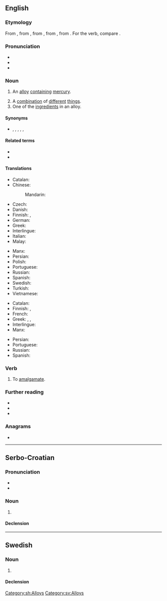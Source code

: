 {{also|Amalgam|amalgám}}
==English==
{{wikipedia}}

===Etymology===
From {{bor|en|ML.|amalgama|t=mercury alloy}}, from {{der|en|ar|ملغم|اَلْمَلْغَم|t=emollient poultice or unguent for sores}}, from {{der|en|grc|μάλαγμα|t=emollient; malleable material}}, from {{m|grc|μαλάσσω|t=to soften}}, from {{m|grc|μαλακός|t=soft}}. For the verb, compare {{cog|fr|amalgamer}}.

===Pronunciation===
* {{IPA|/əˈmæl.ɡəm/|lang=en}}
* {{hyphenation|a|mal|gam|lang=en}}
* {{audio|en-us-amalgam.ogg|Audio (US)|lang=en}}

===Noun===
{{en-noun|~}}

# {{lb|en|metallurgy}} An [[alloy]] [[contain]]ing [[mercury]].
# A [[combination]] of [[different]] [[thing]]s.
# One of the [[ingredient]]s in an alloy.

====Synonyms====
* {{l|en|alloy}}, {{l|en|blend}}, {{l|en|combo}}, {{l|en|compound}}, {{l|en|conglomerate}}, {{l|en|mixture}}

====Related terms====
* {{l|en|amalgamate}}
* {{l|en|amalgamation}}

====Translations====
{{trans-top|alloy}}
* Catalan: {{t+|ca|amalgama|f}}
* Chinese:
*: Mandarin: {{t+check|cmn|汞齐||tr=gǒngjì}}{{attention|zh|The Chinese entry and my Chinese popup dictionary both give the Pinyin as gǒngqí}}
* Czech: {{t+|cs|amalgám|m}}
* Danish: {{t+|da|amalgam|n}}
* Finnish: {{t+|fi|amalgaami}}, {{t|fi|elohopeaseos}}
* German: {{t+|de|Amalgam|n}}
* Greek: {{t+|el|αμάλγαμα|n}}
* Interlingue: {{t|ie|amalgam}}
* Italian: {{t+|it|amalgama|m}}
* Malay: {{t|ms|amalgam}}
{{trans-mid}}
* Manx: {{t|gv|co-lheian|m}}
* Persian: {{t+|fa|ملغمه|tr=malğame|sc=fa-Arab}}
* Polish: {{t+|pl|amalgamat|m}}
* Portuguese: {{t+|pt|amálgama|m|f}}
* Russian: {{t+|ru|амальга́ма|f}}
* Spanish: {{t+|es|amalgama|f}}
* Swedish: {{t+|sv|amalgam|n}}
* Turkish: {{t+|tr|malgama}}
* Vietnamese: {{t+|vi|hỗn hống}}
{{trans-bottom}}

{{trans-top|combination}}
* Catalan: {{t+|ca|amalgama|f}}
* Finnish: {{t+|fi|yhdistelmä}}, {{t+|fi|seos}}
* French: {{t+|fr|amalgame|m}}
* Greek: {{t+|el|αμάλγαμα|n}}, {{t+|el|κράμα|n}}, {{t+|el|σύμφυρμα|n}}
* Interlingue: {{t|ie|amalgam}}
* Manx: {{t|gv|co-lheian|m}}
{{trans-mid}}
* Persian: {{t+|fa|ملغمه|tr=malğame|sc=fa-Arab}}
* Portuguese: {{t+|pt|amálgama|m|f}}
* Russian: {{t+|ru|амальга́ма|f}}
* Spanish: {{t+|es|amalgama|f}}
{{trans-bottom}}

===Verb===
{{en-verb}}

# {{lb|en|archaic|ambitransitive}} To [[amalgamate]].
#: {{rfquotek|Boyle}}
#: {{rfquotek|Ben Jonson}}

===Further reading===
* {{R:Online Etymology Dictionary}}
* {{R:WebMineral}}
* {{R:mindat}}

===Anagrams===
* {{anagrams|en|a=aaaglmm|malagma}}

{{topics|en|Alloys}}

----

==Serbo-Croatian==

===Pronunciation===
* {{IPA|/amǎlɡaːm/|lang=sh}}
* {{hyphenation|a|mal|gam|lang=sh}}

===Noun===
{{sh-noun|g=m|head=amàlgām}}

# {{l|en|amalgam}}

====Declension====
{{sh-decl-noun|amàlgām|amalgami
|amalgáma|amalgama
|amalgamu|amalgamima
|amalgam|amalgame
|amalgame|amalgami
|amalgamu|amalgamima
|amalgamom|amalgamima
}}

[[Category:sh:Alloys]]

----

==Swedish==
{{wikipedia|lang=sv}}

===Noun===
{{sv-noun|n}}

# {{l|sv|amalgam}}

====Declension====
{{sv-noun-unc-irreg-n|2=amalgamet}}

[[Category:sv:Alloys]]